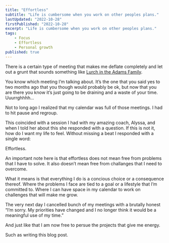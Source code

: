 ```yaml
---
title: "Effortless"
subtitle: "Life is cumbersome when you work on other peoples plans."
lastUpdated: "2022-10-28"
firstPublished: "2022-10-28"
excerpt: "Life is cumbersome when you work on other peoples plans."
tags:
    - Focus
    - Effortless
    - Personal growth
published: true
---
```



There is a certain type of meeting that makes me deflate completely and let out a grunt that sounds something like [Lurch in the Adams Family](https://www.youtube.com/watch?v=k-oqgIZGhbU). 

You know which meeting I’m talking about. It’s the one that you said yes to two months ago that you though would probably be ok, but now that you are there you know it’s just going to be draining and a waste of your time. Uuurrghhhh…

Not to long ago I realized that my calendar was full of those meetings. I had to hit pause and regroup. 

This coincided with a session I had with my amazing coach, Alyssa, and when I told her about this she responded with a question. If this is not it, how do I want my life to feel. Without missing a beat I responded with a single word: 

Effortless.

An important note here is that effortless does not mean free from problems that I have to solve. It also doesn’t mean free from challanges that I need to overcome. 

What it means is that everything I do is a concious choice or a consequence thereof. Where the problems I face are tied to a goal or a lifestyle that I’m committed to. Where I can have space in my calendar to work on challenges that will make me grow.

The very next day I cancelled bunch of my meetings with a brutally honest “I’m sorry. My priorities have changed and I no longer think it would be a meaningful use of my time.” 

And just like that I am now free to persue the projects that give me energy.

Such as writing this blog post.
